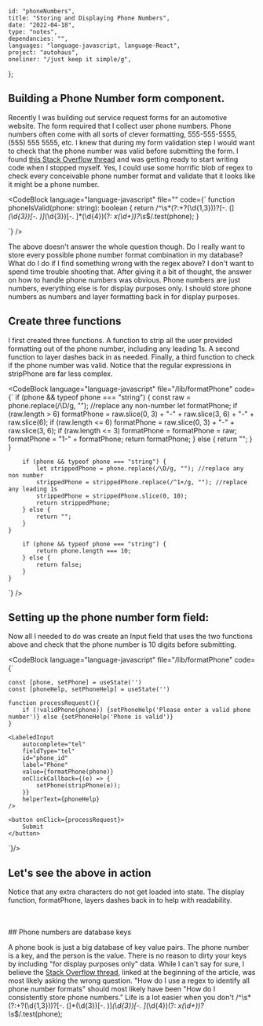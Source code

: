 
    id: "phoneNumbers",
    title: "Storing and Displaying Phone Numbers",
    date: "2022-04-18",
    type: "notes",
    dependancies: "",
    languages: "language-javascript, language-React",
    project: "autohaus",
    oneliner: "/just keep it simple/g",
};

## Building a Phone Number form component.

Recently I was building out service request forms for an automotive website. The form required that I collect user phone numbers. Phone numbers often come with all sorts of clever formatting, 555-555-5555, (555) 555 5555, etc.
I knew that during my form validation step I would want to check that the phone number was valid before submitting the form. I found
[this Stack Overflow thread](https://stackoverflow.com/questions/16699007/regular-expression-to-match-standard-10-digit-phone-number) and was getting ready to start writing code when I stopped myself.
Yes, I could use some horrific blob of regex to check every conceivable phone number format and validate that it looks like it might be a phone number.

<CodeBlock
    language="language-javascript"
    file=""
    code={` function phoneIsValid(phone: string): boolean {
    return /^\s*(?:\+?(\d{1,3}))?[-. (]*(\d{3})[-. )]*(\d{3})[-. ]*(\d{4})(?: *x(\d+))?\s*$/.test(phone);
}
           
`}
/>

The above doesn't answer the whole question though. Do I really want to store every possible phone number format combination in my database? What do I do if I find something wrong with the regex above? I don't want
to spend time trouble shooting that. After giving it a bit of thought, the answer on how to handle phone numbers was obvious. Phone numbers are just numbers, everything else is for display purposes only.
I should store phone numbers as numbers and layer formatting back in for display purposes.

## Create three functions

I first created three functions. A function to strip all the user provided formatting out of the phone number, including any leading 1s. A second function to layer dashes back in as needed. Finally, a third function
to check if the phone number was valid. Notice that the regular expressions in stripPhone are far less complex.

<CodeBlock
    language="language-javascript"
    file="/lib/formatPhone"
    code={` 
        if (phone && typeof phone === "string") {
            const raw = phone.replace(/\D/g, ""); //replace any non-number
            let formatPhone;
            if (raw.length > 6) formatPhone = raw.slice(0, 3) + "-" + raw.slice(3, 6) + "-" + raw.slice(6);
            if (raw.length <= 6) formatPhone = raw.slice(0, 3) + "-" + raw.slice(3, 6);
            if (raw.length <= 3) formatPhone = formatPhone = raw;
            formatPhone = "1-" + formatPhone;
            return formatPhone;
        } else {
            return "";
        }
    }

        if (phone && typeof phone === "string") {
            let strippedPhone = phone.replace(/\D/g, ""); //replace any non number
            strippedPhone = strippedPhone.replace(/^1+/g, ""); //replace any leading 1s
            strippedPhone = strippedPhone.slice(0, 10);
            return strippedPhone;
        } else {
            return "";
        }
    }

        if (phone && typeof phone === "string") {
            return phone.length === 10;
        } else {
            return false;
        }
    }

`}
/>

## Setting up the phone number form field:

Now all I needed to do was create an Input field that uses the two functions above and check that the phone number is 10 digits before submitting.

<CodeBlock
    language="language-javascript"
    file="/lib/formatPhone"
    code={` 

    const [phone, setPhone] = useState('')
    const [phoneHelp, setPhoneHelp] = useState('')

    function processRequest(){
        if (!validPhone(phone)) {setPhoneHelp('Please enter a valid phone number')} else {setPhoneHelp('Phone is valid')}
    }

    <LabeledInput
        autocomplete="tel"
        fieldType="tel"
        id="phone_id"
        label="Phone"
        value={formatPhone(phone)}
        onClickCallback={(e) => {
            setPhone(stripPhone(e));
        }}
        helperText={phoneHelp}
    />

    <button onClick={processRequest}>
        Submit
    </button>

`}/>

## Let's see the above in action

Notice that any extra characters do not get loaded into state. The display function, formatPhone, layers dashes back in to help with readability.

<br />
<LabeledInputExample />
<br />
## Phone numbers are database keys

A phone book is just a big database of key value pairs. The phone number is a key, and the person is the value.
There is no reason to dirty your keys by including "for display purposes only" data. While I can't say for sure, I believe the
[Stack Overflow thread](https://stackoverflow.com/questions/16699007/regular-expression-to-match-standard-10-digit-phone-number),
linked at the beginning of the article, was most likely asking the wrong question. "How do I use a regex to identify all phone number formats" should most likely have been
"How do I consistently store phone numbers." Life is a lot easier when you don't /^\s*(?:\+?(\d{1,3}))?[-. (]*(\d{3})[-. )]_(\d{3})[-. ]_(\d{4})(?: _x(\d+))?\s_$/.test(phone);
